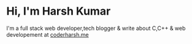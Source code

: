 # Hi, I'm Harsh Kumar

I'm a full stack web developer,tech blogger & write about C,C++ & web developement at [coderharsh.me](https://coderharsh.me/)
